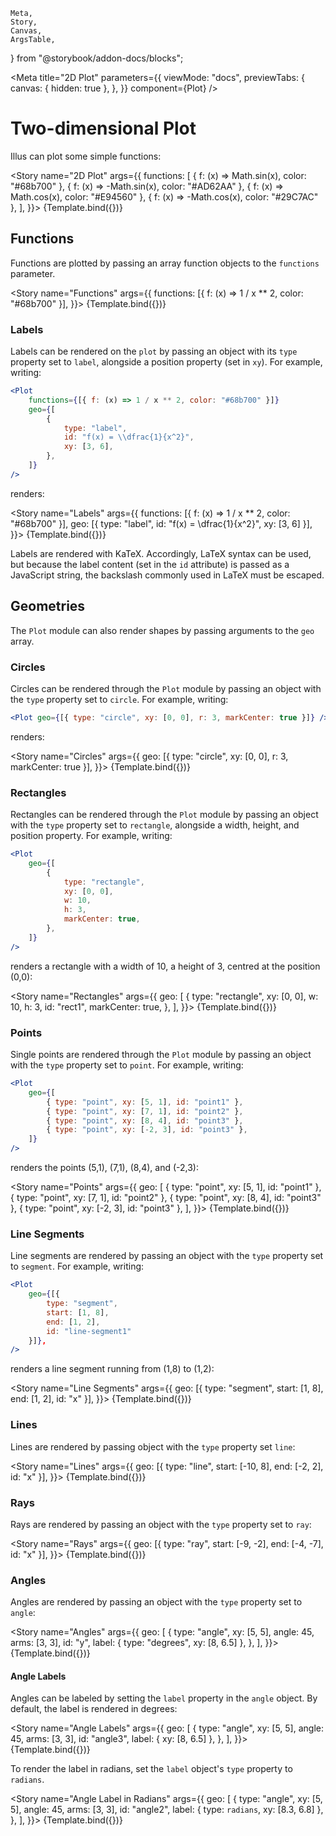 	Meta,
	Story,
	Canvas,
	ArgsTable,
} from "@storybook/addon-docs/blocks";

<Meta
	title="2D Plot"
	parameters={{
		viewMode: "docs",
		previewTabs: {
			canvas: { hidden: true },
		},
	}}
	component={Plot}
/>


# Two-dimensional Plot

Illus can plot some simple functions:

<Story
	name="2D Plot"
	args={{
		functions: [
			{ f: (x) => Math.sin(x), color: "#68b700" },
			{ f: (x) => -Math.sin(x), color: "#AD62AA" },
			{ f: (x) => Math.cos(x), color: "#E94560" },
			{ f: (x) => -Math.cos(x), color: "#29C7AC" },
		],
	}}>
	{Template.bind({})}
</Story>

## Functions

Functions are plotted by passing an array function objects to the
`functions` parameter.

<Story
	name="Functions"
	args={{
		functions: [{ f: (x) => 1 / x ** 2, color: "#68b700" }],
	}}>
	{Template.bind({})}
</Story>

### Labels

Labels can be rendered on the `plot` by passing an object with its `type`
property set to `label`, alongside a position property (set in `xy`). For
example, writing:

```jsx
<Plot
	functions={[{ f: (x) => 1 / x ** 2, color: "#68b700" }]}
	geo={[
		{
			type: "label",
			id: "f(x) = \\dfrac{1}{x^2}",
			xy: [3, 6],
		},
	]}
/>
```

renders:

<Story
	name="Labels"
	args={{
		functions: [{ f: (x) => 1 / x ** 2, color: "#68b700" }],
		geo: [{ type: "label", id: "f(x) = \\dfrac{1}{x^2}", xy: [3, 6] }],
	}}>
	{Template.bind({})}
</Story>

Labels are rendered with KaTeX. Accordingly, LaTeX syntax can be used, but
because the label content (set in the `id` attribute) is passed as a
JavaScript string, the backslash commonly used in LaTeX must be escaped.

## Geometries

The `Plot` module can also render shapes by passing arguments to the `geo`
array.

### Circles

Circles can be rendered through the `Plot` module by passing an object with
the `type` property set to `circle`. For example, writing:

```jsx
<Plot geo={[{ type: "circle", xy: [0, 0], r: 3, markCenter: true }]} />
```

renders:

<Story
	name="Circles"
	args={{
		geo: [{ type: "circle", xy: [0, 0], r: 3, markCenter: true }],
	}}>
	{Template.bind({})}
</Story>

### Rectangles

Rectangles can be rendered through the `Plot` module by passing an object
with the `type` property set to `rectangle`, alongside a width, height, and
position property. For example, writing:

```jsx
<Plot
	geo={[
		{
			type: "rectangle",
			xy: [0, 0],
			w: 10,
			h: 3,
			markCenter: true,
		},
	]}
/>
```

renders a rectangle with a width of 10, a height of 3, centred at the
position (0,0):

<Story
	name="Rectangles"
	args={{
		geo: [
			{
				type: "rectangle",
				xy: [0, 0],
				w: 10,
				h: 3,
				id: "rect1",
				markCenter: true,
			},
		],
	}}>
	{Template.bind({})}
</Story>

### Points

Single points are rendered through the `Plot` module by passing an object
with the `type` property set to `point`. For example, writing:

```jsx
<Plot
	geo={[
		{ type: "point", xy: [5, 1], id: "point1" },
		{ type: "point", xy: [7, 1], id: "point2" },
		{ type: "point", xy: [8, 4], id: "point3" },
		{ type: "point", xy: [-2, 3], id: "point3" },
	]}
/>
```

renders the points (5,1), (7,1), (8,4), and (-2,3):

<Story
	name="Points"
	args={{
		geo: [
			{ type: "point", xy: [5, 1], id: "point1" },
			{ type: "point", xy: [7, 1], id: "point2" },
			{ type: "point", xy: [8, 4], id: "point3" },
			{ type: "point", xy: [-2, 3], id: "point3" },
		],
	}}>
	{Template.bind({})}
</Story>

### Line Segments

Line segments are rendered by passing an object with the `type` property
set to `segment`. For example, writing:

```jsx
<Plot
	geo={[{
		type: "segment",
		start: [1, 8],
		end: [1, 2],
		id: "line-segment1"
	}]},
/>
```

renders a line segment running from (1,8) to (1,2):

<Story
	name="Line Segments"
	args={{
		geo: [{ type: "segment", start: [1, 8], end: [1, 2], id: "x" }],
	}}>
	{Template.bind({})}
</Story>

### Lines

Lines are rendered by passing object with the `type` property set `line`:

<Story
	name="Lines"
	args={{
		geo: [{ type: "line", start: [-10, 8], end: [-2, 2], id: "x" }],
	}}>
	{Template.bind({})}
</Story>

### Rays

Rays are rendered by passing an object with the `type` property set to
`ray`:

<Story
	name="Rays"
	args={{
		geo: [{ type: "ray", start: [-9, -2], end: [-4, -7], id: "x" }],
	}}>
	{Template.bind({})}
</Story>

### Angles

Angles are rendered by passing an object with the `type` property set to
`angle`:

<Story
	name="Angles"
	args={{
		geo: [
			{
				type: "angle",
				xy: [5, 5],
				angle: 45,
				arms: [3, 3],
				id: "y",
				label: { type: "degrees", xy: [8, 6.5] },
			},
		],
	}}>
	{Template.bind({})}
</Story>

#### Angle Labels

Angles can be labeled by setting the `label` property in the `angle`
object. By default, the label is rendered in degrees:

<Story
	name="Angle Labels"
	args={{
		geo: [
			{
				type: "angle",
				xy: [5, 5],
				angle: 45,
				arms: [3, 3],
				id: "angle3",
				label: { xy: [8, 6.5] },
			},
		],
	}}>
	{Template.bind({})}
</Story>

To render the label in radians, set the `label` object's `type` property to
`radians`.

<Story
	name="Angle Label in Radians"
	args={{
		geo: [
			{
				type: "angle",
				xy: [5, 5],
				angle: 45,
				arms: [3, 3],
				id: "angle2",
				label: { type: `radians`, xy: [8.3, 6.8] },
			},
		],
	}}>
	{Template.bind({})}
</Story>

<ArgsTable story="2D Plot" />

